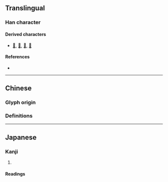 {{character info}}
==Translingual==

===Han character===
{{Han char|rn=61|rad=心|as=06|sn=10|four=|canj=HWP,XXHWP|ids=⿱囟心}}

====Derived characters====
* [[𦃞]], [[𧏀]], [[𧪳]], [[顖]]

====References====
* {{Han ref|kx=0384.200|dkj=10562|dj=0715.030|hdz=42292.010|uh=6056|ud=24662}}

----

==Chinese==

===Glyph origin===
{{Han etym}}

===Definitions===
{{zh-see|思|a}}

----

==Japanese==

===Kanji===
{{ja-kanji|rs=心06}}

# {{form of|ja|ancient form|sort=心06|思|cat=ancient forms}}

====Readings====
{{ja-readings|goon=[[し]] (shi)|kanon=[[し]] (shi)|kun=[[おもう]] (omou)}}